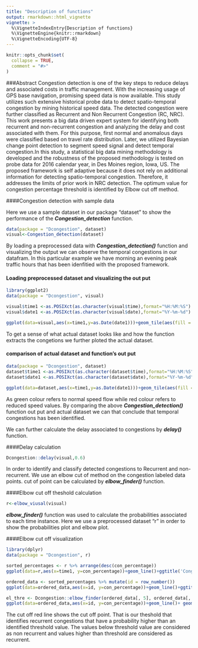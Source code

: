 ```yaml
---
title: "Description of functions"
output: rmarkdown::html_vignette
vignette: >
  %\VignetteIndexEntry{Description of functions}
  %\VignetteEngine{knitr::rmarkdown}
  %\VignetteEncoding{UTF-8}
---
```


```r
knitr::opts_chunk$set(
  collapse = TRUE,
  comment = "#>"
)
```
###Abstract
Congestion detection is one of the key steps to reduce delays and associated costs in traffic management. With the increasing usage of GPS base navigation, promising speed data is now available. This study utilizes such extensive historical probe data to detect spatio-temporal congestion by mining historical speed data. The detected congestion were further classified as Recurrent and Non Recurrent Congestion (RC, NRC). This work presents a big data driven expert system for identifying both recurrent and non-recurrent congestion and analyzing the delay and cost associated with them. For this purpose, first normal and anomalous days were classified based on travel rate distribution. Later, we utilized Bayesian change point detection to segment speed signal and detect temporal congestion.In this study, a statistical big data mining methodology is developed and the robustness of the proposed methodology is tested on probe data for 2016 calendar year, in Des Moines region, Iowa, US. The proposed framework is self adaptive because it does not rely on additional information for detecting spatio-temporal congestion. Therefore, it addresses the limits of prior work in NRC detection. The optimum value for congestion percentage threshold is identified by Elbow cut off method.  

####Congestion detection with sample data  

Here we use a sample dataset in our package "dataset" to show the performance of the ***Congestion_detection*** function.
```r
data(package = "Dcongestion", dataset)
visual<-Congestion_detection(dataset)
```

By loading a preprocessed data with ***Congestion_detection()*** function and visualizing the output we can observe the temporal congestions in our datafram. In this particular example we have morning an evening peak traffic hours that has been idenfitied with the proposed framework.  

#### Loading preprocessed dataset and visualizing the out put
```r

library(ggplot2)
data(package = "Dcongestion", visual)

visual$time1 <-as.POSIXct(as.character(visual$time),format="%H:%M:%S")
visual$date1 <-as.POSIXct(as.character(visual$date),format="%Y-%m-%d")

ggplot(data=visual,aes(x=time1,y=as.Date(date1)))+geom_tile(aes(fill = visual))+scale_fill_gradient(low="red",high="green",na.value="white")+ theme_bw()+ylab("")+ theme(panel.grid = element_blank() )
```

To get a sense of what actual dataset looks like and how the function extracts the congetions we further ploted the actual dataset.  

#### comparison of actual dataset and function's out put 
```r
data(package = "Dcongestion", dataset)
dataset$time1 <-as.POSIXct(as.character(dataset$time),format="%H:%M:%S")
dataset$date1 <-as.POSIXct(as.character(dataset$date),format="%Y-%m-%d")

ggplot(data=dataset,aes(x=time1,y=as.Date(date1)))+geom_tile(aes(fill = Speed))+scale_fill_gradient(low="red",high="green",na.value="white")+ theme_bw()+ylab("")+ theme(panel.grid = element_blank() )
```

As green colour refers to normal speed flow while red colour refers to reduced speed values. By comparing the above ***Congestion_detection()*** function out put and actual dataset we can that conclude that temporal congestions has been identified.  

We can further calculate the delay associated to congestions by ***delay()***  function.    

####Delay calculation  

```r
Dcongestion::delay(visual,0.6)
```
In order to identify and classify detected congestions to Recurrent and non-recurrent. We use an elbow cut of method on the congestion labeled data points. cut of point can be calculated by ***elbow_finder()***  function.  


####Elbow cut off theshold calculation  

```r

r<-elbow_viusal(visual)
```
***elbow_finder()***  function was used to calculate the probabilities associated to each time instance.
Here we use a preprocessed dataset "r" in order to show the probabilities plot and elbow plot.  

####Elbow cut off visualization  

```r
library(dplyr)
data(package = "Dcongestion", r)

sorted_percentages <- r %>% arrange(desc(con_percentage))
ggplot(data=r,aes(x=time1, y=con_percentage))+geom_line()+ggtitle('Congestion probabilities')

ordered_data <- sorted_percentages %>% mutate(id = row_number())
ggplot(data=ordered_data,aes(x=id, y=con_percentage))+geom_line()+ggtitle('Elbow plot of pribabilities')

el_thre <- Dcongestion::elbow_finder(ordered_data[, 5], ordered_data[, 1])
ggplot(data=ordered_data,aes(x=id, y=con_percentage))+geom_line()+ geom_hline(yintercept=el_thre[2], linetype="dashed", color = "red", size=2)+ggtitle('Elbow plot of pribabilities and cut off point')

```
  
The cut off red line shows the cut off point. That is our theshold that identifies recurrent congestions that have a probability higher than an identified threshold value. The values below threshold value are considered as non recurrent and values higher than threshold are considered as recurrent.
